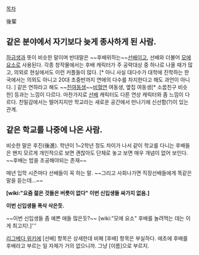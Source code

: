 [[목차]]

後輩

== 같은 분야에서 자기보다 늦게 종사하게 된 사람. ==
[[하급생]]과 뜻이 비슷한 말이며 반대말은 ~~후배위하는~~[[선배]]이고, 선배와 더불어 [[모에 요소]]로 사용된다. 각종 창작물에서는 후배 캐릭터가 주 공략대상 중 하나로 나올 때가 많고, 의외로 현실에서도 이런 커플들이 많다. [* 아니 사실 대다수가 대학에 진학하는 한국에서는 의외도 아니고 20대 초중반까지 연애의 다수를 차지한다고 해도 과언이 아니다. ] 같은 연하라고 해도 ~~[[근친물|친여동생]]~~[[비혈연]] 여동생, 옆집 여동생[* 소꿉친구 비슷한] 등과는 느낌이 다르다. 마찬가지로 [[선배]] 캐릭터도 다른 연상 캐릭터와 좀 느낌이 다르다. 친밀감에서는 떨어지지만 학교라는 새로운 공간에서 만나기에 신선함(?)이 있는 관계.

== 같은 학교를 나중에 나온 사람. == 
비슷한 말은 후진(後進). 학년이 1~2학년 정도 차이가 나서 같이 학교를 다니는 후배들은 왠지 모르게 개인적으로 보면 괜찮아도 단체로 놓고 보면 매우 개념이 없어 보인다. ~~후배는 밥을 조공해야되는 존재~~

매년 입학 시즌마다 선배들이 꼭 하는 말. ~~그리고 사회나가면 직장선배들에게 똑같은 말을 듣는데...~~

'''[wiki:"요즘 젊은 것들은 버릇이 없다" 이번 신입생들 싸가지 없음.]'''

'''이번 신입생들 폭삭 삭은듯.'''

~~이번 신입생들 좀 예쁜 애들 많은듯?~~
[wiki:"모에 요소" 후배를 놀려먹는 데는 이게 최고지!.]'''

[[리그베다 위키]]에 [선배] 항목은 상세한데 비해 [후배] 항목은 부실하다. 애초에 후배를 후배라고 부르는 일 자체가 거의 없으니까. 그냥 [이름]으로 부르지.
